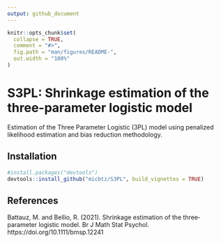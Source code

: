 ```yaml
---
output: github_document
---
```


<!-- README.md is generated from README.Rmd. Please edit that file -->

```r
knitr::opts_chunk$set(
  collapse = TRUE,
  comment = "#>",
  fig.path = "man/figures/README-",
  out.width = "100%"
)
```
# S3PL: Shrinkage estimation of the three-parameter logistic model

Estimation of the Three Parameter Logistic (3PL) model using penalized likelihood estimation and bias reduction methodology.

## Installation

``` r
#install.packages("devtools")
devtools::install_github("micbtz/S3PL", build_vignettes = TRUE)
```

## References

Battauz, M. and Bellio, R. (2021). Shrinkage estimation of the three‐parameter logistic model. Br J Math Stat Psychol. https://doi.org/10.1111/bmsp.12241


